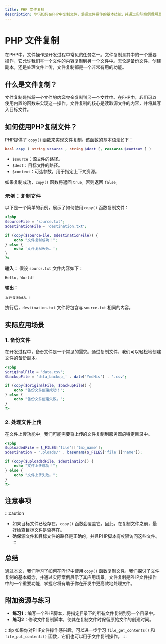```yaml
---
title: PHP 文件复制
description: 学习如何在PHP中复制文件，掌握文件操作的基本技能，并通过实际案例理解其应用场景。
---
```


# PHP 文件复制

在PHP中，文件操作是开发过程中常见的任务之一。文件复制是其中的一个重要操作，它允许我们将一个文件的内容复制到另一个文件中。无论是备份文件、创建副本，还是处理文件上传，文件复制都是一个非常有用的功能。

## 什么是文件复制？

文件复制是指将一个文件的内容完全复制到另一个文件中。在PHP中，我们可以使用内置的函数来实现这一操作。文件复制的核心是读取源文件的内容，并将其写入目标文件。

## 如何使用PHP复制文件？

PHP提供了 `copy()` 函数来实现文件复制。该函数的基本语法如下：

```php
bool copy ( string $source , string $dest [, resource $context ] )
```

- `$source`：源文件的路径。
- `$dest`：目标文件的路径。
- `$context`：可选参数，用于指定上下文资源。

如果复制成功，`copy()` 函数将返回 `true`，否则返回 `false`。

### 示例：复制文件

以下是一个简单的示例，展示了如何使用 `copy()` 函数复制文件：

```php
<?php
$sourceFile = 'source.txt';
$destinationFile = 'destination.txt';

if (copy($sourceFile, $destinationFile)) {
    echo "文件复制成功！";
} else {
    echo "文件复制失败。";
}
?>
```

**输入：**
假设 `source.txt` 文件内容如下：
```
Hello, World!
```

**输出：**
```
文件复制成功！
```

执行后，`destination.txt` 文件将包含与 `source.txt` 相同的内容。

## 实际应用场景

### 1. 备份文件

在开发过程中，备份文件是一个常见的需求。通过复制文件，我们可以轻松地创建文件的备份副本。

```php
<?php
$originalFile = 'data.csv';
$backupFile = 'data_backup_' . date('YmdHis') . '.csv';

if (copy($originalFile, $backupFile)) {
    echo "备份文件创建成功！";
} else {
    echo "备份文件创建失败。";
}
?>
```

### 2. 处理文件上传

在文件上传功能中，我们可能需要将上传的文件复制到服务器的特定目录中。

```php
<?php
$uploadedFile = $_FILES['file']['tmp_name'];
$destination = 'uploads/' . basename($_FILES['file']['name']);

if (copy($uploadedFile, $destination)) {
    echo "文件上传成功！";
} else {
    echo "文件上传失败。";
}
?>
```

## 注意事项

:::caution
- 如果目标文件已经存在，`copy()` 函数会覆盖它。因此，在复制文件之前，最好检查目标文件是否存在。
- 确保源文件和目标文件的路径是正确的，并且PHP脚本有权限访问这些文件。
:::

## 总结

通过本文，我们学习了如何在PHP中使用 `copy()` 函数复制文件。我们探讨了文件复制的基本概念，并通过实际案例展示了其应用场景。文件复制是PHP文件操作中的一个重要功能，掌握它将有助于你在开发中更高效地处理文件。

## 附加资源与练习

- **练习1**：编写一个PHP脚本，将指定目录下的所有文件复制到另一个目录中。
- **练习2**：修改文件复制脚本，使其在复制文件时保留原始文件的创建时间。

:::tip
如果你对PHP文件操作感兴趣，可以进一步学习 `file_get_contents()` 和 `file_put_contents()` 函数，它们也可以用于文件复制操作。
:::